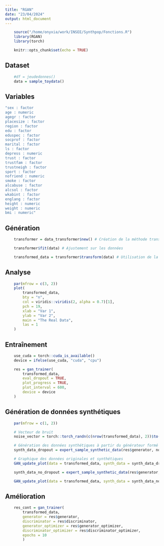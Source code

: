 ```yaml
---
title: "RGAN"
date: "23/04/2024"
output: html_document
---
```


```r
    source("/home/onyxia/work/INSEE/Synthpop/Fonctions.R")
    library(RGAN)
    library(torch)
```

```r
    knitr::opts_chunk$set(echo = TRUE)
```

## Dataset
```r
    #df = jeudedonnes()
    data = sample_toydata()
```

## Variables
```r
"sex : factor 
age : numeric 
agegr : factor 
placesize : factor 
region : factor 
edu : factor 
eduspec : factor 
socprof : factor 
marital : factor 
ls : factor 
depress : numeric 
trust : factor 
trustfam : factor 
trustneigh : factor 
sport : factor 
nofriend : numeric 
smoke : factor 
alcabuse : factor 
alcsol : factor 
wkabint : factor 
englang : factor 
height : numeric 
weight : numeric 
bmi : numeric"
```


## Génération
```r
    transformer = data_transformer$new() # Création de la méthode transformer

    transformer$fit(data) # Ajustement sur les données

    transformed_data = transformer$transform(data) # Utilisation de la méthode pour transformer les données 
```

## Analyse
```r
    par(mfrow = c(3, 2))
    plot(
        transformed_data,
        bty = "n",
        col = viridis::viridis(2, alpha = 0.7)[1],
        pch = 19,
        xlab = "Var 1",
        ylab = "Var 2",
        main = "The Real Data",
        las = 1
    )
```

## Entraînement
```r
    use_cuda = torch::cuda_is_available()
    device = ifelse(use_cuda, "cuda", "cpu")

    res = gan_trainer(
        transformed_data,
        eval_dropout = TRUE,
        plot_progress = TRUE,
        plot_interval = 600,
        device = device
    )
```

## Génération de données synthétiques
```r
    par(mfrow = c(1, 2))

    # Vecteur de bruit
    noise_vector = torch::torch_randn(c(nrow(transformed_data), 2))$to(device = device)

    # Génération des données synthétiques à partir du générateur formé avec dropout pendant la génération
    synth_data_dropout = expert_sample_synthetic_data(res$generator, noise_vector,eval_dropout = TRUE)

    # Graphique des données originales et synthétiques
    GAN_update_plot(data = transformed_data, synth_data = synth_data_dropout, main = "With dropout")

    synth_data_no_dropout = expert_sample_synthetic_data(res$generator, noise_vector, eval_dropout = F)

    GAN_update_plot(data = transformed_data, synth_data = synth_data_no_dropout, main = "Without dropout")
```

## Amélioration
```r
    res_cont = gan_trainer(
        transformed_data,
        generator = res$generator,
        discriminator = res$discriminator,
        generator_optimizer = res$generator_optimizer,
        discriminator_optimizer = res$discriminator_optimizer,
        epochs = 10
        )
```